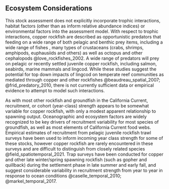 ## Ecosystem Considerations

This stock assessment does not explicitly incorporate trophic interactions, habitat factors (other than as inform relative abundance indices) or environmental factors into the assessment model.  With respect to trophic interactions, copper rockfish are described as opportunistic predators that feeding on a wide range of both pelagic and benthic prey items, including a wide range of fishes , many types of crustaceans (crabs, shrimps, amphipods, euphausiids and others) as well as octopus and other cephalopods @love_rockfishes_2002.  A wide range of predators will prey on pelagic or recently settled juvenile copper rockfish, including salmon, seabirds, marine mammals and lingcod.  While these studies suggest the potential for top down impacts of lingcod on temperate reef communities as mediated through copper and other rockfishes @beaudreau_spatial_2007; @frid_predatory_2010, there is not currently sufficient data or empirical evidence to attempt to model such interactions. 

As with most other rockfish and groundfish in the California Current, recruitment, or cohort (year-class) strength appears to be somewhat variable for copper rockfish, with only a modest apparent relationship to spawning output.  Oceanographic and ecosystem factors are widely recognized to be key drivers of recruitment variability for most species of groundfish, as well as most elements of California Current food webs.  Empirical estimates of recruitment from pelagic juvenile rockfish trawl surveys have been used to inform incoming year class strength for some of these stocks, however copper rockfish are rarely encountered in these surveys and are difficult to distinguish from closely related species @field_spatiotemporal_2021.  Trap surveys have been conducted for copper and other late winter/spring spawning rockfish (such as gopher and quillback) during the settlement phase in late summer and early fall, and suggest considerable variability in recruitment strength from year to year in response to ocean conditions 
@caselle_temporal_2010; @markel_temporal_2017.  
